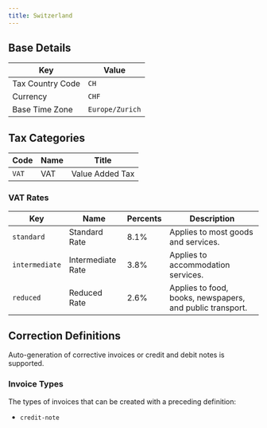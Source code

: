 ```yaml
---
title: Switzerland
---
```


## Base Details

| Key | Value |
| --- | ----- |
| Tax Country Code | <code>CH</code> |
| Currency | <code>CHF</code> |
| Base Time Zone | <code>Europe/Zurich</code> |

## Tax Categories

| Code | Name | Title |
| ---- | ---- | ----- |
| <code>VAT</code> | VAT | Value Added Tax |

### VAT Rates

| Key | Name | Percents | Description |
| --- | ---- | -------- | ----------- |
| <code>standard</code> | Standard Rate | 8.1% | Applies to most goods and services. |
| <code>intermediate</code> | Intermediate Rate | 3.8% | Applies to accommodation services. |
| <code>reduced</code> | Reduced Rate | 2.6% | Applies to food, books, newspapers, and public transport. |

## Correction Definitions

Auto-generation of corrective invoices or credit and debit notes is
supported.

### Invoice Types

The types of invoices that can be created with a preceding definition:
- <code>credit-note</code>